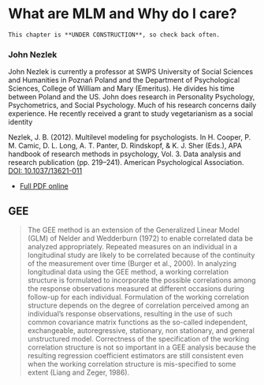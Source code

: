 # What are MLM and Why do I care?



```{block type='rmdconstruct', echo=TRUE}
This chapter is **UNDER CONSTRUCTION**, so check back often.  
```





### John Nezlek

John Nezlek is currently a professor at SWPS University of Social Sciences and Humanities in Poznań Poland and the Department of Psychological Sciences, College of William and Mary (Emeritus). He divides his time between Poland and the US. John does research in Personality Psychology, Psychometrics, and Social Psychology. Much of his research concerns daily experience. He recently received a grant to study vegetarianism as a social identity


Nezlek, J. B. (2012). Multilevel modeling for psychologists. In H. Cooper, P. M. Camic, D. L. Long, A. T. Panter, D. Rindskopf, & K. J. Sher (Eds.), APA handbook of research methods in psychology, Vol. 3. Data analysis and research publication (pp. 219–241). American Psychological Association. [DOI: 10.1037/13621-011](https://doi.org/10.1037/13621-011)


* [Full PDF online](https://jbnezl.people.wm.edu/Reprints/2012-APA-Handbook-MLM.pdf)



## GEE

> The GEE method is an extension of the Generalized Linear Model (GLM) of Nelder and Wedderburn (1972) to enable correlated data be analyzed appropriately.  Repeated measures on an individual in a longitudinal study are likely to be correlated because of the continuity of the measurement over time (Burger et al., 2000). In analyzing longitudinal data using the GEE method, a working correlation structure is formulated to incorporate the possible correlations among the response observations measured at different occasions during follow-up for each individual. Formulation of the working correlation structure depends on the degree of correlation perceived among an individual’s response observations, resulting in the use of such common covariance matrix functions as the so-called independent, exchangeable, autoregressive, stationary, non stationary, and general unstructured model. Correctness of the specification of the working correlation structure is not so important in a GEE analysis because the resulting regression coefficient estimators are still consistent even when the working correlation structure is mis-specified to some extent (Liang and Zeger, 1986).
